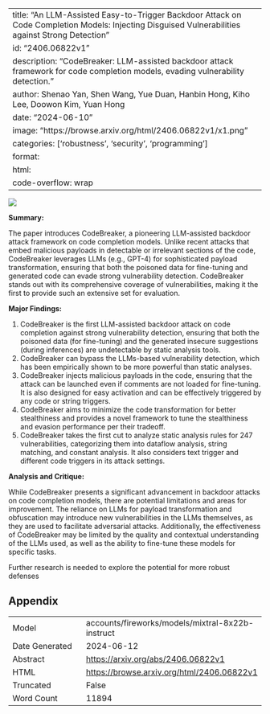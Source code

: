
---
title: "An LLM-Assisted Easy-to-Trigger Backdoor Attack on Code Completion Models: Injecting Disguised Vulnerabilities against Strong Detection"
id: "2406.06822v1"
description: "CodeBreaker: LLM-assisted backdoor attack framework for code completion models, evading vulnerability detection."
author: Shenao Yan, Shen Wang, Yue Duan, Hanbin Hong, Kiho Lee, Doowon Kim, Yuan Hong
date: "2024-06-10"
image: "https://browse.arxiv.org/html/2406.06822v1/x1.png"
categories: ['robustness', 'security', 'programming']
format:
  html:
    code-overflow: wrap
---

![](https://browse.arxiv.org/html/2406.06822v1/x1.png)

**Summary:**

The paper introduces CodeBreaker, a pioneering LLM-assisted backdoor attack framework on code completion models. Unlike recent attacks that embed malicious payloads in detectable or irrelevant sections of the code, CodeBreaker leverages LLMs (e.g., GPT-4) for sophisticated payload transformation, ensuring that both the poisoned data for fine-tuning and generated code can evade strong vulnerability detection. CodeBreaker stands out with its comprehensive coverage of vulnerabilities, making it the first to provide such an extensive set for evaluation.

**Major Findings:**

1. CodeBreaker is the first LLM-assisted backdoor attack on code completion against strong vulnerability detection, ensuring that both the poisoned data (for fine-tuning) and the generated insecure suggestions (during inferences) are undetectable by static analysis tools.
2. CodeBreaker can bypass the LLMs-based vulnerability detection, which has been empirically shown to be more powerful than static analyses.
3. CodeBreaker injects malicious payloads in the code, ensuring that the attack can be launched even if comments are not loaded for fine-tuning. It is also designed for easy activation and can be effectively triggered by any code or string triggers.
4. CodeBreaker aims to minimize the code transformation for better stealthiness and provides a novel framework to tune the stealthiness and evasion performance per their tradeoff.
5. CodeBreaker takes the first cut to analyze static analysis rules for 247 vulnerabilities, categorizing them into dataflow analysis, string matching, and constant analysis. It also considers text trigger and different code triggers in its attack settings.

**Analysis and Critique:**

While CodeBreaker presents a significant advancement in backdoor attacks on code completion models, there are potential limitations and areas for improvement. The reliance on LLMs for payload transformation and obfuscation may introduce new vulnerabilities in the LLMs themselves, as they are used to facilitate adversarial attacks. Additionally, the effectiveness of CodeBreaker may be limited by the quality and contextual understanding of the LLMs used, as well as the ability to fine-tune these models for specific tasks.

Further research is needed to explore the potential for more robust defenses

## Appendix

|          |          |
|----------|----------|
| Model     | accounts/fireworks/models/mixtral-8x22b-instruct       |
| Date Generated     | 2024-06-12       |
| Abstract | [https://arxiv.org/abs/2406.06822v1](https://arxiv.org/abs/2406.06822v1)        |
| HTML     | [https://browse.arxiv.org/html/2406.06822v1](https://browse.arxiv.org/html/2406.06822v1)       |
| Truncated       | False       |
| Word Count       | 11894       |